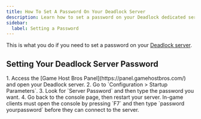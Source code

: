 ```yaml
---
title: How To Set A Password On Your Deadlock Server
description: Learn how to set a password on your Deadlock dedicated server.
sidebar:
  label: Setting a Password
---
```


This is what you do if you need to set a password on your [Deadlock server](https://www.gamehostbros.com/deadlock-server-hosting/).

## Setting Your Deadlock Server Password

<Steps>
1. Access the [Game Host Bros Panel](https://panel.gamehostbros.com/) and open your Deadlock server.
2. Go to `Configuration > Startup Parameters`.
3. Look for `Server Password` and then type the password you want.
4. Go back to the console page, then restart your server.
</Steps>
In-game clients must open the console by pressing `F7` and then type `password yourpassword` before they can connect to the server.